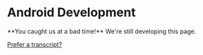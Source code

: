 # Android Development

<Callout emoji="⚠️">
  **You caught us at a bad time!** We're still developing this page.
</Callout>

[Prefer a transcript?](https://youtube.com/)